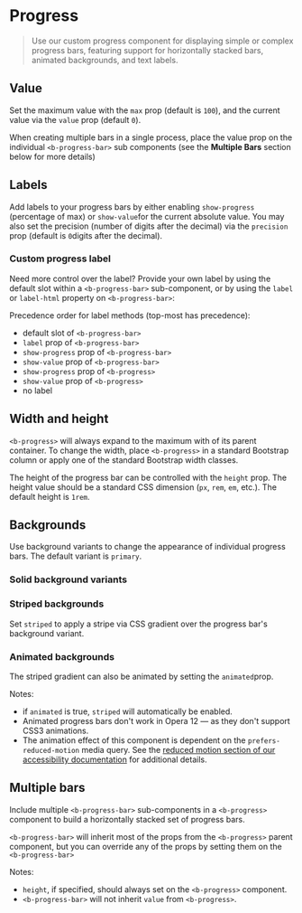 

<Meta of={ProgressStory} />

# Progress

> Use our custom progress component for displaying simple or complex progress bars, featuring
> support for horizontally stacked bars, animated backgrounds, and text labels.

<Canvas of={ProgressStory.Progress} />

## Value

Set the maximum value with the `max` prop (default is `100`), and the current value via the `value`
prop (default `0`).

When creating multiple bars in a single process, place the value prop on the individual
`<b-progress-bar>` sub components (see the **Multiple Bars** section below for more details)

## Labels

Add labels to your progress bars by either enabling `show-progress` (percentage of max) or
`show-value`for the current absolute value. You may also set the precision (number of digits after
the decimal) via the `precision` prop (default is `0`digits after the decimal).

<Canvas of={ProgressStory.Labels} />

### Custom progress label

Need more control over the label? Provide your own label by using the default slot within a
`<b-progress-bar>` sub-component, or by using the `label` or `label-html` property on
`<b-progress-bar>`:

<Canvas of={ProgressStory.CustomProgressLabel} />

Precedence order for label methods (top-most has precedence):

- default slot of `<b-progress-bar>`
- `label` prop of `<b-progress-bar>`
- `show-progress` prop of `<b-progress-bar>`
- `show-value` prop of `<b-progress-bar>`
- `show-progress` prop of `<b-progress>`
- `show-value` prop of `<b-progress>`
- no label

## Width and height

`<b-progress>` will always expand to the maximum with of its parent container. To change the width,
place `<b-progress>` in a standard Bootstrap column or apply one of the standard Bootstrap width
classes.

<Canvas of={ProgressStory.WidthAndHeight} />

The height of the progress bar can be controlled with the `height` prop. The height value should be
a standard CSS dimension (`px`, `rem`, `em`, etc.). The default height is `1rem`.

<Canvas of={ProgressStory.WidthAndHeight1} />

## Backgrounds

Use background variants to change the appearance of individual progress bars. The default variant is
`primary`.

### Solid background variants

<Canvas of={ProgressStory.SolidBackgroundVariants} />

### Striped backgrounds

Set `striped` to apply a stripe via CSS gradient over the progress bar's background variant.

<Canvas of={ProgressStory.StripedBackgrounds} />

### Animated backgrounds

The striped gradient can also be animated by setting the `animated`prop.

<Canvas of={ProgressStory.AnimatedBackgrounds} />

Notes:

- if `animated` is true, `striped` will automatically be enabled.
- Animated progress bars don't work in Opera 12 — as they don't support CSS3 animations.
- The animation effect of this component is dependent on the `prefers-reduced-motion` media query.
  See the [reduced motion section of our accessibility documentation](/docs/reference/accessibility)
  for additional details.

## Multiple bars

Include multiple `<b-progress-bar>` sub-components in a `<b-progress>` component to build a
horizontally stacked set of progress bars.

<Canvas of={ProgressStory.MultipleBars} />

`<b-progress-bar>` will inherit most of the props from the `<b-progress>` parent component, but you
can override any of the props by setting them on the `<b-progress-bar>`

Notes:

- `height`, if specified, should always set on the `<b-progress>` component.
- `<b-progress-bar>` will not inherit `value` from `<b-progress>`.



